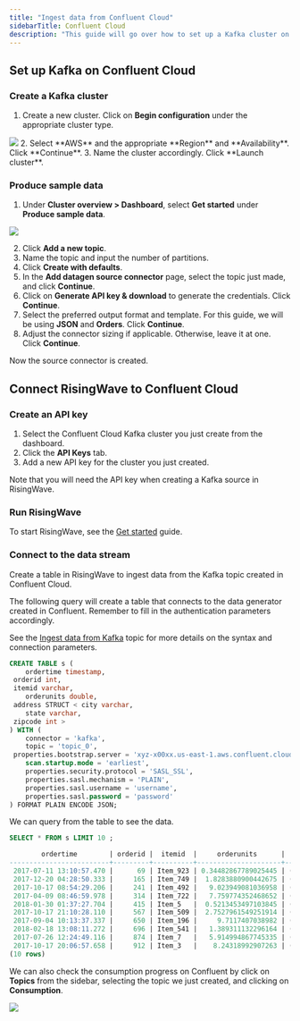```yaml
---
title: "Ingest data from Confluent Cloud"
sidebarTitle: Confluent Cloud
description: "This guide will go over how to set up a Kafka cluster on Confluent Cloud so you can connect and read data from it with RisingWave. See [Confluent](https://www.confluent.io) for more details and how to get started."
---
```


## Set up Kafka on Confluent Cloud

### Create a Kafka cluster

1. Create a new cluster. Click on **Begin configuration** under the appropriate cluster type.

<Frame>
  <img src="/images/create-cluster.png"/>
</Frame>
2. Select **AWS** and the appropriate **Region** and **Availability**. Click **Continue**.
3. Name the cluster accordingly. Click **Launch cluster**.

### Produce sample data

1. Under **Cluster overview > Dashboard**, select **Get started** under **Produce sample data**.

<Frame>
  <img src="/images/produce-data.png"/>
</Frame>

2. Click **Add a new topic**.
3. Name the topic and input the number of partitions.
4. Click **Create with defaults**.
5. In the **Add datagen source connector** page, select the topic just made, and click **Continue**.
6. Click on **Generate API key & download** to generate the credentials. Click **Continue**.
7. Select the preferred output format and template. For this guide, we will be using **JSON** and **Orders**. Click **Continue**.
8. Adjust the connector sizing if applicable. Otherwise, leave it at one. Click **Continue**.

Now the source connector is created.

## Connect RisingWave to Confluent Cloud

### Create an API key

1. Select the Confluent Cloud Kafka cluster you just create from the dashboard.
2. Click the **API Keys** tab.
3. Add a new API key for the cluster you just created.

Note that you will need the API key when creating a Kafka source in RisingWave.

### Run RisingWave

To start RisingWave, see the [Get started](/get-started/quickstart) guide.

### Connect to the data stream

Create a table in RisingWave to ingest data from the Kafka topic created in Confluent Cloud.

The following query will create a table that connects to the data generator created in Confluent. Remember to fill in the authentication parameters accordingly.

See the [Ingest data from Kafka](/docs/current/ingest-from-kafka/) topic for more details on the syntax and connection parameters.

```sql
CREATE TABLE s (
    ordertime timestamp,
 orderid int,
 itemid varchar,
    orderunits double,
 address STRUCT < city varchar,
    state varchar,
 zipcode int >
) WITH (
    connector = 'kafka',
    topic = 'topic_0',
 properties.bootstrap.server = 'xyz-x00xx.us-east-1.aws.confluent.cloud:9092',
    scan.startup.mode = 'earliest',
    properties.security.protocol = 'SASL_SSL',
    properties.sasl.mechanism = 'PLAIN',
    properties.sasl.username = 'username',
    properties.sasl.password = 'password'
) FORMAT PLAIN ENCODE JSON;
```

We can query from the table to see the data.

```sql
SELECT * FROM s LIMIT 10 ;

        ordertime        | orderid |  itemid  |     orderunits      |         address
-------------------------+---------+----------+---------------------+--------------------------
 2017-07-11 13:10:57.470 |      69 | Item_923 | 0.34482867789025445 | (City_,State_12,79507)
 2017-12-20 04:28:50.333 |     165 | Item_749 |  1.8283880900442675 | (City_,State_,29429)
 2017-10-17 08:54:29.206 |     241 | Item_492 |   9.023949081036958 | (City_,State_6,59279)
 2017-04-09 08:46:59.978 |     314 | Item_722 |   7.759774352468652 | (City_16,State_,39963)
 2018-01-30 01:37:27.704 |     415 | Item_5   |  0.5213453497103845 | (City_8,State_7,12423)
 2017-10-17 21:10:28.110 |     567 | Item_509 |  2.7527961549251914 | (City_16,State_8,82637)
 2017-09-04 10:13:37.337 |     650 | Item_196 |     9.7117407038982 | (City_,State_,79763)
 2018-02-18 13:08:11.272 |     696 | Item_541 |   1.389311132296164 | (City_2,State_87,55001)
 2017-07-26 12:24:49.116 |     874 | Item_7   |   5.914994867745335 | (City_9,State_3,55552)
 2017-10-17 20:06:57.658 |     912 | Item_3   |    8.24318992907263 | (City_73,State_96,62568)
(10 rows)
```

We can also check the consumption progress on Confluent by click on **Topics** from the sidebar, selecting the topic we just created, and clicking on **Consumption**.

<Frame>
  <img src="/images/confluent-consumption.png"/>
</Frame>
